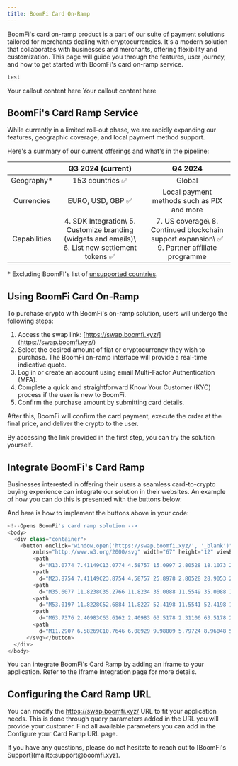 ```yaml
---
title: BoomFi Card On-Ramp
---
```


BoomFi's card on-ramp product is a part of our suite of payment solutions tailored for merchants dealing with cryptocurrencies. It's a modern solution that collaborates with businesses and merchants, offering flexibility and customization. This page will guide you through the features, user journey, and how to get started with BoomFi's card on-ramp service.

```js
test
```


<Card title="Icon Card Title" description="Card Description" icon="wallet" iconType="regular" iconSize="32px"></Card>


<Callout type="warning" title="Warning Title">
Your callout content here
</Callout>


<Callout type="info" title="Info Title">
Your callout content here
</Callout>


<Card title="Card Title" description="Card Description"></Card>

## BoomFi's Card Ramp Service

While currently in a limited roll-out phase, we are rapidly expanding our features, geographic coverage, and local payment method support.

Here's a summary of our current offerings and what's in the pipeline:

|              |                                       Q3 2024 (current)                                       |                                          Q4 2024                                          |
|:------------:|:---------------------------------------------------------------------------------------------:|:-----------------------------------------------------------------------------------------:|
| Geography*   | 153 countries ✅                                                                               | Global                                                                                    |
| Currencies   | EURO, USD, GBP ✅                                                                              | Local payment methods such as PIX and more                                                |
| Capabilities | 4. SDK Integration\ 5. Customize branding (widgets and emails)\ 6. List new settlement tokens ✅ | 7. US coverage\ 8. Continued blockchain support expansion\ ✅ 9. Partner affiliate programme |

\* Excluding BoomFI's list of [unsupported countries](https://docs.boomfi.xyz/docs/unsupported-countries).

## Using BoomFi Card On-Ramp

To purchase crypto with BoomFi's on-ramp solution, users will undergo the following steps:

1.  Access the swap link: [https://swap.boomfi.xyz/](https://swap.boomfi.xyz/)
2.  Select the desired amount of fiat or cryptocurrency they wish to purchase. The BoomFi on-ramp interface will provide a real-time indicative quote.
3.  Log in or create an account using email Multi-Factor Authentication (MFA).
4.  Complete a quick and straightforward Know Your Customer (KYC) process if the user is new to BoomFi.
5.  Confirm the purchase amount by submitting card details.

After this, BoomFi will confirm the card payment, execute the order at the final price, and deliver the crypto to the user.

<Callout type="success" title="Try it out">
By accessing the link provided in the first step, you can try the solution yourself.
</Callout>

## Integrate BoomFi's Card Ramp

Businesses interested in offering their users a seamless card-to-crypto buying experience can integrate our solution in their websites. An example of how you can do this is presented with the buttons below:

And here is how to implement the buttons above in your code:


```js
<!--Opens BoomFi's card ramp solution -->
<body>
  <div class="container">
    <button onclick="window.open('https://swap.boomfi.xyz/', '_blank')">Buy crypto with <svg
        xmlns="http://www.w3.org/2000/svg" width="67" height="12" viewBox="0 0 67 12" fill="none">
        <path
          d="M13.0774 7.41149C13.0774 4.58757 15.0997 2.80528 18.1073 2.80528C21.1149 2.80528 23.1372 4.58757 23.1372 7.41149C23.1372 10.2354 21.1149 12 18.1073 12C15.0997 12 13.0774 10.2 13.0774 7.41149ZM20.5169 7.41149C20.5169 5.85838 19.8836 5.13544 18.1073 5.13544C16.331 5.13544 15.6977 5.85937 15.6977 7.41149C15.6977 8.96362 16.3134 9.65312 18.1073 9.65312C19.9012 9.65312 20.5169 8.9646 20.5169 7.41149Z" />
        <path
          d="M23.8754 7.41149C23.8754 4.58757 25.8978 2.80528 28.9053 2.80528C31.9129 2.80528 33.9352 4.58757 33.9352 7.41149C33.9352 10.2354 31.9129 12 28.9053 12C25.8978 12 23.8754 10.2 23.8754 7.41149ZM31.3149 7.41149C31.3149 5.85838 30.6816 5.13544 28.9053 5.13544C27.129 5.13544 26.4958 5.85937 26.4958 7.41149C26.4958 8.96362 27.1114 9.65312 28.9053 9.65312C30.6993 9.65312 31.3149 8.9646 31.3149 7.41149Z" />
        <path
          d="M35.6077 11.8238C35.2766 11.8234 35.0088 11.5549 35.0088 11.2238V3.20291C35.0088 3.08108 35.1072 2.98231 35.2287 2.98231H37.2338C37.3552 2.98231 37.4537 3.08108 37.4537 3.20291V5.58875C37.4537 5.63064 37.4875 5.6646 37.5293 5.6646C37.5669 5.6646 37.5987 5.63681 37.6045 5.59951C37.8317 4.14228 38.7174 2.80625 40.9014 2.80625C42.9082 2.80625 43.9455 4.01898 44.1626 5.62036C44.1687 5.66561 44.2069 5.70001 44.2524 5.70001C44.2972 5.70001 44.335 5.66692 44.342 5.62257C44.5726 4.1524 45.4773 2.80625 47.7076 2.80625C49.977 2.80625 51.0847 4.30624 51.0847 6.31771V11.6033C51.0847 11.7252 50.9863 11.8239 50.8649 11.8239H48.6666C48.5452 11.8239 48.4467 11.7252 48.4467 11.6033V7.20099C48.4467 5.7364 47.937 5.18952 46.4244 5.18952C44.8236 5.18952 44.3667 5.82493 44.3667 7.36033V11.6043C44.3667 11.7261 44.2683 11.8249 44.1469 11.8249H41.9486C41.8272 11.8249 41.7288 11.7261 41.7288 11.6043V7.20197C41.7288 5.73739 41.219 5.1905 39.7064 5.1905C38.1056 5.1905 37.6488 5.82591 37.6488 7.36131V11.6053C37.6488 11.7271 37.5503 11.8259 37.4289 11.8259C37.2947 11.8259 36.2799 11.8246 35.6077 11.8238Z" />
        <path
          d="M53.0197 11.8228C52.6884 11.8227 52.4198 11.5541 52.4198 11.2228V0.220601C52.4198 0.0987665 52.5182 0 52.6397 0H62.1725C62.2939 0 62.3924 0.0987663 62.3924 0.220601V2.16169C62.3924 2.28352 62.2939 2.38229 62.1725 2.38229H55.2786C55.1572 2.38229 55.0588 2.48105 55.0588 2.60289V4.82627C55.0588 4.9481 55.1572 5.04687 55.2786 5.04687H61.9088C62.0302 5.04687 62.1287 5.14563 62.1287 5.26747V7.19085C62.1287 7.31268 62.0302 7.41145 61.9088 7.41145H55.2786C55.1572 7.41145 55.0588 7.51021 55.0588 7.63205V11.6023C55.0588 11.7241 54.9603 11.8229 54.8389 11.8229L53.0197 11.8228Z" />
        <path
          d="M63.7376 2.40983C63.6162 2.40983 63.5178 2.31106 63.5178 2.18923V0.2206C63.5178 0.0987661 63.6162 0 63.7376 0H65.9359C66.0573 0 66.1557 0.0987663 66.1557 0.220601V2.18923C66.1557 2.31106 66.0573 2.40983 65.9359 2.40983H63.7376ZM63.7376 11.8239C63.6162 11.8239 63.5178 11.7251 63.5178 11.6033L63.5178 3.71239C63.5178 3.59056 63.6162 3.49179 63.7376 3.49179H65.9359C66.0573 3.49179 66.1557 3.59056 66.1557 3.71239L66.1557 11.6033C66.1557 11.7251 66.0573 11.8239 65.9359 11.8239H63.7376Z" />
        <path
          d="M11.2907 6.58269C10.7646 6.08929 9.98809 5.79724 8.96048 5.70687C8.91595 5.70295 8.88142 5.66584 8.88142 5.62114C8.88142 5.57625 8.91676 5.53902 8.96149 5.53525C10.7373 5.38558 11.6249 4.49958 11.6249 2.8766C11.6249 1.94713 11.3085 1.23547 10.6751 0.741284C10.0423 0.247095 9.12198 0 7.91415 0H1.24688C1.02444 0 0.844269 0.180776 0.844269 0.40397V4.49046C0.844269 4.6029 0.935192 4.69413 1.04725 4.69413H3.08481C3.217 4.69413 3.30255 4.72342 3.37704 4.7968C3.45152 4.87019 3.48205 4.96512 3.48205 5.06443V6.6113C3.48205 6.7298 3.42871 6.79814 3.39214 6.82944C3.35557 6.86075 3.30859 6.87657 3.18848 6.88432H2.35809C2.30273 6.88432 2.23697 6.8621 2.20309 6.83382C2.17289 6.80857 2.15276 6.74192 2.15276 6.68233V5.99222C2.15276 5.88079 2.06251 5.79023 1.95145 5.79023H1.04558C0.934521 5.79023 0.844269 5.88079 0.844269 5.99222V6.68233C0.844269 6.79376 0.934521 6.88432 1.04558 6.88432H1.95145C2.00815 6.88869 2.05446 6.92034 2.08566 6.95165C2.1172 6.98329 2.15276 7.03513 2.15276 7.0863V7.77642C2.15276 7.88785 2.24301 7.9784 2.35407 7.9784H3.25994C3.371 7.9784 3.46125 7.88785 3.46125 7.77642V7.17518C3.46125 7.1001 3.47031 7.01729 3.52097 6.96578C3.57163 6.91428 3.63874 6.88297 3.68336 6.88297H7.93159C8.47109 6.88297 8.85794 6.98295 9.09246 7.18292C9.32698 7.3711 9.44407 7.69461 9.44407 8.15345C9.44407 8.6123 9.32698 8.95937 9.09246 9.15934C8.85794 9.34752 8.47109 9.44178 7.93159 9.44178H3.68369C3.57264 9.44178 3.48239 9.53234 3.48239 9.6441V11.6202C3.48239 11.7326 3.57331 11.8242 3.68537 11.8242H8.24831C9.53802 11.8242 10.5053 11.536 11.1501 10.9594C11.795 10.383 12.1174 9.57677 12.1174 8.5416C12.1174 7.72996 11.842 7.07688 11.2907 6.58269ZM8.6526 4.42953C8.44157 4.60593 8.09566 4.69413 7.61487 4.69413H3.80683C3.67631 4.69413 3.58203 4.67763 3.5411 4.64633C3.50017 4.61502 3.48239 4.57159 3.48239 4.50999V2.38207H7.57998C8.07251 2.38207 8.43016 2.47633 8.65294 2.66452C8.87572 2.84092 8.98711 3.13514 8.98711 3.54685C8.98711 3.95857 8.87572 4.24101 8.65294 4.42919L8.6526 4.42953Z" />
      </svg></button>
  </div>
</body>
```

<Callout type="note" title="Iframe Integration">
You can integrate BoomFi's Card Ramp by adding an iframe to your application. Refer to the Iframe Integration page for more details.
</Callout>

## Configuring the Card Ramp URL
You can modify the https://swap.boomfi.xyz/ URL to fit your application needs. This is done through query parameters added in the URL you will provide your customer. Find all available parameters you can add in the Configure your Card Ramp URL page.

<Callout type="warning" title="Support">
If you have any questions, please do not hesitate to reach out to [BoomFi's Support](mailto:support@boomfi.xyz).
</Callout>


